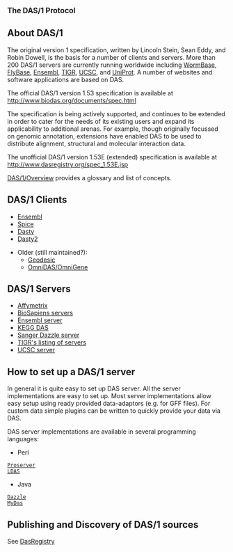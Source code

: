 
<big>'''The DAS/1 Protocol'''</big>

== About DAS/1 ==

The original version 1 specification, written by Lincoln Stein, Sean Eddy, and Robin Dowell, is the basis for a number of clients and servers. More than 200 DAS/1 servers are currently running worldwide including [http://www.wormbase.org/ WormBase], [http://www.flybase.org/ FlyBase], [http://www.ensembl.org/ Ensembl], [http://www.tigr.org/ TIGR],  [http://genome.ucsc.edu/ UCSC], and [http://www.ebi.ac.uk/das-srv/uniprot/das UniProt]. A number of websites and software applications are based on DAS.

The official DAS/1 version 1.53 specification is available at http://www.biodas.org/documents/spec.html


The specification is being actively supported, and continues to be extended in order to cater for the needs of its existing users and expand its applicability to additional arenas. For example, though originally focussed on genomic annotation, extensions have enabled DAS to be used to distribute alignment, structural and molecular interaction data.

The unofficial DAS/1 version 1.53E (extended) specification is available at http://www.dasregistry.org/spec_1.53E.jsp


[[DAS/1/Overview]] provides a glossary and list of concepts.

== DAS/1 Clients ==

* [http://www.ensembl.org/info/using/external_data/das/index.html Ensembl]
* [http://www.efamily.org.uk/software/dasclients/spice/ Spice]
* [http://www.ebi.ac.uk/das-srv/uniprot/dasty/content?ID=:dis=BioSapiens Dasty]
* [http://www.ebi.ac.uk/~rafael/pre_dasty2/ Dasty2]

* Older (still maintained?):
** [http://biodas.org/geodesic/ Geodesic]
** [http://sourceforge.net/project/showfiles.php?group_id=28453&release_id=60810 OmniDAS/OmniGene]

== DAS/1 Servers ==

* [http://netaffxdas.affymetrix.com/das/ Affymetrix]
* [http://www.biosapiens.info/page.php?page=biosapiensdir BioSapiens servers]
* [http://www.ensembl.org/info/using/external_data/das/index.html Ensembl server]
* [http://das.hgc.jp/ KEGG DAS]
* [http://servlet.sanger.ac.uk:8080/das/ Sanger Dazzle server]
* [http://www.tigr.org/tdb/DAS/das_server_list.html TIGR's listing of servers]
* [http://genome.ucsc.edu/FAQ/FAQdownloads#download23 UCSC server]

== How to set up a DAS/1 server ==

In general it is quite easy to set up DAS server. All the server implementations are easy to set up.
Most server implementations allow easy setup using ready provided data-adaptors (e.g. for GFF files).
For custom data simple plugins can be written to quickly provide your data via DAS.

DAS server implementations are available in several programming languages:

* Perl
 [http://www.sanger.ac.uk/proserver/ Proserver]
 [http://biodas.org/servers/LDAS.html LDAS]

* Java
 [http://www.derkholm.net/thomas/dazzle/ Dazzle]
 [http://code.google.com/p/mydas/ MyDas]

== Publishing and Discovery of DAS/1 sources ==

See [[DasRegistry]]
